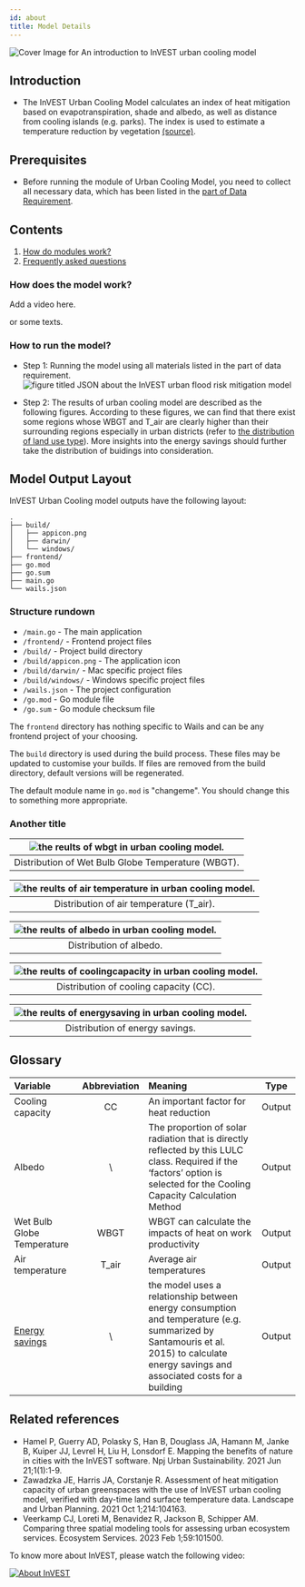 ```yaml
---
id: about
title: Model Details
---
```


![Cover Image for `An introduction to InVEST urban cooling model`](../../static/img/banner-image-invest-cooling.png)

## Introduction

- The InVEST Urban Cooling Model calculates an index of heat mitigation based on evapotranspiration, shade and albedo, as well as distance from cooling islands (e.g. parks). The index is used to estimate a temperature reduction by vegetation [(source)](https://invest-userguide.readthedocs.io/en/latest/urban_cooling_model.html).

## Prerequisites

- Before running the module of Urban Cooling Model, you need to collect all necessary data, which has been listed in the [part of Data Requirement](https://xiaoganghe.github.io/InVEST-Cities-in-Nature/docs/Urban-Cooling/data/).

## Contents

1. [How do modules work?](#how-do-modules-work)
2. [Frequently asked questions](#frequently-asked-questions)

### How does the model work?
Add a video here.

or some texts.

### How to run the model?

- Step 1: Running the model using all materials listed in the part of data requirement.  
![figure titled `JSON about the InVEST urban flood risk mitigation model`](../../static/img/UC-JSON.png)  

- Step 2: The results of urban cooling model are described as the following figures. According to these figures, we can find that there exist some regions whose WBGT and T_air are clearly higher than their surrounding regions especially in urban districts (refer to [the distribution of land use type](https://xiaoganghe.github.io/InVEST-Cities-in-Nature/docs/Urban-Cooling/data/)). More insights into the energy savings should further take the distribution of buidings into consideration.

## Model Output Layout

InVEST Urban Cooling model outputs have the following layout:

```
.
├── build/
│   ├── appicon.png
│   ├── darwin/
│   └── windows/
├── frontend/
├── go.mod
├── go.sum
├── main.go
└── wails.json
```

### Structure rundown

- `/main.go` - The main application
- `/frontend/` - Frontend project files
- `/build/` - Project build directory
- `/build/appicon.png` - The application icon
- `/build/darwin/` - Mac specific project files
- `/build/windows/` - Windows specific project files
- `/wails.json` - The project configuration
- `/go.mod` - Go module file
- `/go.sum` - Go module checksum file

The `frontend` directory has nothing specific to Wails and can be any frontend project of your choosing.

The `build` directory is used during the build process. These files may be updated to customise your builds. If
files are removed from the build directory, default versions will be regenerated.

The default module name in `go.mod` is "changeme". You should change this to something more appropriate.

### Another title
|![the reults of wbgt in urban cooling model.](../../static/img/uc-wbgt.png) |
|:--:|
| Distribution of Wet Bulb Globe Temperature (WBGT). |

|![the reults of air temperature in urban cooling model.](../../static/img/uc-airtemperature.png) |
|:--:|
| Distribution of air temperature (T_air). |

|![the reults of albedo in urban cooling model.](../../static/img/uc-albedo.png) |
|:--:|
| Distribution of albedo. |

|![the reults of coolingcapacity in urban cooling model.](../../static/img/uc-coolingcapacity.png) |
|:--:|
| Distribution of cooling capacity (CC). |

|![the reults of energysaving in urban cooling model.](../../static/img/uc-energysaving.png) |
|:--:|
| Distribution of energy savings. |



## Glossary
| Variable              | Abbreviation       | Meaning             | Type  |
| :-------------------- | :-----------------:| :------------------ | :---: |
| Cooling capacity      | CC                 | An important factor for heat reduction                 | Output |
| Albedo                | \                  | The proportion of solar radiation that is directly reflected by this LULC class. Required if the ‘factors’ option is selected for the Cooling Capacity Calculation Method                 | Output |
| Wet Bulb Globe Temperature| WBGT           | WBGT can calculate the impacts of heat on work productivity| Output |
| Air temperature       | T_air              | Average air temperatures                 | Output |  
| [Energy savings](https://storage.googleapis.com/releases.naturalcapitalproject.org/invest-userguide/latest/urban_cooling_model.html#data-needs)| \              | the model uses a relationship between energy consumption and temperature (e.g. summarized by Santamouris et al. 2015) to calculate energy savings and associated costs for a building                 | Output |  

## Related references
- Hamel P, Guerry AD, Polasky S, Han B, Douglass JA, Hamann M, Janke B, Kuiper JJ, Levrel H, Liu H, Lonsdorf E. Mapping the benefits of nature in cities with the InVEST software. Npj Urban Sustainability. 2021 Jun 21;1(1):1-9.  
- Zawadzka JE, Harris JA, Corstanje R. Assessment of heat mitigation capacity of urban greenspaces with the use of InVEST urban cooling model, verified with day-time land surface temperature data. Landscape and Urban Planning. 2021 Oct 1;214:104163.  
- Veerkamp CJ, Loreti M, Benavidez R, Jackson B, Schipper AM. Comparing three spatial modeling tools for assessing urban ecosystem services. Ecosystem Services. 2023 Feb 1;59:101500.  



To know more about InVEST, please watch the following video:

[![About InVEST](https://img.youtube.com/vi/kGau-gNEzFM/hqdefault.jpg)](https://www.youtube.com/watch?v=kGau-gNEzFM&t=1s)
